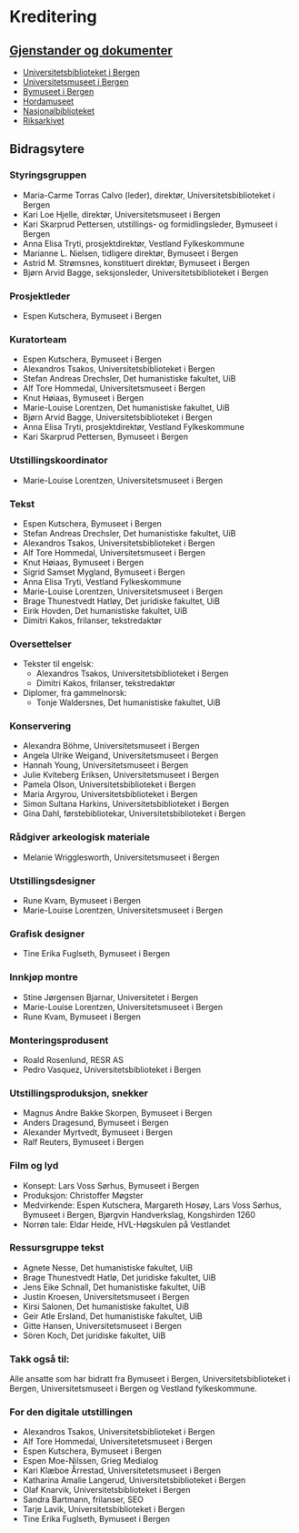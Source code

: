 
# Kreditering

## [Gjenstander og dokumenter](https://landslovjubileet.uib.no/gjenstander)
- [Universitetsbiblioteket i Bergen](https://www.uib.no/ub)
- [Universitetsmuseet i Bergen](https://www.uib.no/universitetsmuseet)
- [Bymuseet i Bergen](https://bymuseet.no/)
- [Hordamuseet](https://bymuseet.no/museum/hordamuseet/?_gl=1*ym8e0w*_up*MQ..*_ga*MTk0OTg3OTgzMi4xNzM3MzgyNzA0*_ga_QEX6D8J2ZD*MTczNzM4MjcwMi4xLjAuMTczNzM4MjcwMi4wLjAuMA..)
- [Nasjonalbiblioteket](https://www.nb.no/)
- [Riksarkivet](https://www.arkivverket.no/om-oss/besok-oss/riksarkivet-og-statsarkivet-i-oslo)

## Bidragsytere 

### Styringsgruppen

- Maria-Carme Torras Calvo (leder), direktør, Universitetsbiblioteket i Bergen
- Kari Loe Hjelle, direktør, Universitetsmuseet i Bergen
- Kari Skarprud Pettersen, utstillings- og formidlingsleder, Bymuseet i Bergen 
- Anna Elisa Tryti, prosjektdirektør, Vestland Fylkeskommune 
- Marianne L. Nielsen, tidligere direktør, Bymuseet i Bergen 
- Astrid M. Strømsnes, konstituert direktør, Bymuseet i Bergen 
- Bjørn Arvid Bagge, seksjonsleder, Universitetsbiblioteket i Bergen

### Prosjektleder 
- Espen Kutschera, Bymuseet i Bergen 

### Kuratorteam
- Espen Kutschera, Bymuseet i Bergen 
- Alexandros Tsakos, Universitetsbiblioteket i Bergen 
- Stefan Andreas Drechsler, Det humanistiske fakultet, UiB 
- Alf Tore Hommedal, Universitetsmuseet i Bergen
- Knut Høiaas, Bymuseet i Bergen 
- Marie-Louise Lorentzen, Det humanistiske fakultet, UiB 
- Bjørn Arvid Bagge, Universitetsbiblioteket i Bergen
- Anna Elisa Tryti, prosjektdirektør, Vestland Fylkeskommune 
- Kari Skarprud Pettersen, Bymuseet i Bergen 

### Utstillingskoordinator
- Marie-Louise Lorentzen, Universitetsmuseet i Bergen

### Tekst
- Espen Kutschera, Bymuseet i Bergen 
- Stefan Andreas Drechsler, Det humanistiske fakultet, UiB 
- Alexandros Tsakos, Universitetsbiblioteket i Bergen
- Alf Tore Hommedal, Universitetsmuseet i Bergen
- Knut Høiaas, Bymuseet i Bergen 
- Sigrid Samset Mygland, Bymuseet i Bergen 
- Anna Elisa Tryti, Vestland Fylkeskommune 
- Marie-Louise Lorentzen, Universitetsmuseet i Bergen
- Brage Thunestvedt Hatløy, Det juridiske fakultet, UiB
- Eirik Hovden, Det humanistiske fakultet, UiB
- Dimitri Kakos, frilanser, tekstredaktør

### Oversettelser
- Tekster til engelsk: 
  - Alexandros Tsakos, Universitetsbiblioteket i Bergen
  - Dimitri Kakos, frilanser, tekstredaktør
- Diplomer, fra gammelnorsk: 
  - Tonje Waldersnes, Det humanistiske fakultet, UiB

### Konservering
- Alexandra Böhme, Universitetsmuseet i Bergen
- Angela Ulrike Weigand, Universitetsmuseet i Bergen
- Hannah Young, Universitetsmuseet i Bergen
- Julie Kviteberg Eriksen, Universitetsmuseet i Bergen
- Pamela Olson, Universitetsbiblioteket i Bergen
- Maria Argyrou, Universitetsbiblioteket i Bergen
- Simon Sultana Harkins, Universitetsbiblioteket i Bergen 
- Gina Dahl, førstebibliotekar, Universitetsbiblioteket i Bergen

### Rådgiver arkeologisk materiale
- Melanie Wrigglesworth, Universitetsmuseet i Bergen

### Utstillingsdesigner 
- Rune Kvam, Bymuseet i Bergen 
- Marie-Louise Lorentzen, Universitetsmuseet i Bergen

### Grafisk designer
- Tine Erika Fuglseth, Bymuseet i Bergen 

### Innkjøp montre
- Stine Jørgensen Bjarnar, Universitetet i Bergen 
- Marie-Louise Lorentzen, Universitetsmuseet i Bergen
- Rune Kvam, Bymuseet i Bergen 

### Monteringsprodusent
- Roald Rosenlund, RESR AS 
- Pedro Vasquez, Universitetsbiblioteket i Bergen

### Utstillingsproduksjon, snekker
- Magnus Andre Bakke Skorpen, Bymuseet i Bergen 
- Anders Dragesund, Bymuseet i Bergen 
- Alexander Myrtvedt, Bymuseet i Bergen 
- Ralf Reuters, Bymuseet i Bergen 

### Film og lyd
- Konsept: Lars Voss Sørhus, Bymuseet i Bergen 
- Produksjon: Christoffer Møgster 
- Medvirkende: Espen Kutschera, Margareth Hosøy, Lars Voss Sørhus, Bymuseet i Bergen, Bjørgvin Handverkslag, Kongshirden 1260 
- Norrøn tale: Eldar Heide, HVL-Høgskulen på Vestlandet 

### Ressursgruppe tekst
- Agnete Nesse, Det humanistiske fakultet, UiB 
- Brage Thunestvedt Hatlø, Det juridiske fakultet, UiB 
- Jens Eike Schnall, Det humanistiske fakultet, UiB 
- Justin Kroesen, Universitetsmuseet i Bergen 
- Kirsi Salonen, Det humanistiske fakultet, UiB 
- Geir Atle Ersland, Det humanistiske fakultet, UiB 
- Gitte Hansen, Universitetsmuseet i Bergen
- Sören Koch, Det juridiske fakultet, UiB

### Takk også til:
Alle ansatte som har bidratt fra Bymuseet i Bergen, Universitetsbiblioteket i Bergen, Universitetsmuseet i Bergen og Vestland fylkeskommune.

### For den digitale utstillingen
- Alexandros Tsakos, Universitetsbiblioteket i Bergen
- Alf Tore Hommedal, Universitetetsmuseet i Bergen
- Espen Kutschera, Bymuseet i Bergen
- Espen Moe-Nilssen, Grieg Medialog
- Kari Klæboe Årrestad, Universitetetsmuseet i Bergen
- Katharina Amalie Langerud, Universitetsbiblioteket i Bergen
- Olaf Knarvik, Universitetsbiblioteket i Bergen
- Sandra Bartmann, frilanser, SEO
- Tarje Lavik, Universitetsbiblioteket i Bergen
- Tine Erika Fuglseth, Bymuseet i Bergen


<Figure
    image="/images/aapning_landslovutstillingen_24.jpg"
    title="Bidragsytere på utstillingsåpningen ved Bryggens museum. Foto: Gunn Kristin Monsen"
    alt="Foto av bidragsytere på utstillingsåpningen ved Bryggens museum."
>
</Figure>
